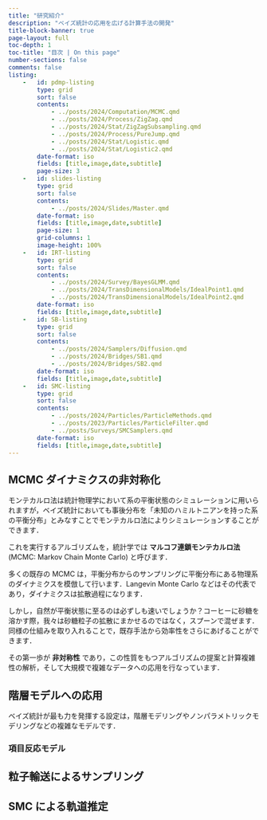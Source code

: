 ```yaml
---
title: "研究紹介"
description: "ベイズ統計の応用を広げる計算手法の開発"
title-block-banner: true
page-layout: full
toc-depth: 1
toc-title: "目次 | On this page"
number-sections: false
comments: false
listing: 
    -   id: pdmp-listing
        type: grid
        sort: false
        contents:
            - ../posts/2024/Computation/MCMC.qmd
            - ../posts/2024/Process/ZigZag.qmd
            - ../posts/2024/Stat/ZigZagSubsampling.qmd
            - ../posts/2024/Process/PureJump.qmd
            - ../posts/2024/Stat/Logistic.qmd
            - ../posts/2024/Stat/Logistic2.qmd
        date-format: iso
        fields: [title,image,date,subtitle]
        page-size: 3
    -   id: slides-listing
        type: grid
        sort: false
        contents:
            - ../posts/2024/Slides/Master.qmd
        date-format: iso
        fields: [title,image,date,subtitle]
        page-size: 1
        grid-columns: 1
        image-height: 100%
    -   id: IRT-listing
        type: grid
        sort: false
        contents:
            - ../posts/2024/Survey/BayesGLMM.qmd
            - ../posts/2024/TransDimensionalModels/IdealPoint1.qmd
            - ../posts/2024/TransDimensionalModels/IdealPoint2.qmd
        date-format: iso
        fields: [title,image,date,subtitle]
    -   id: SB-listing
        type: grid
        sort: false
        contents:
            - ../posts/2024/Samplers/Diffusion.qmd
            - ../posts/2024/Bridges/SB1.qmd
            - ../posts/2024/Bridges/SB2.qmd
        date-format: iso
        fields: [title,image,date,subtitle]
    -   id: SMC-listing
        type: grid
        sort: false
        contents:
            - ../posts/2024/Particles/ParticleMethods.qmd
            - ../posts/2023/Particles/ParticleFilter.qmd
            - ../posts/Surveys/SMCSamplers.qmd
        date-format: iso
        fields: [title,image,date,subtitle]
---
```


## MCMC ダイナミクスの非対称化

モンテカルロ法は統計物理学において系の平衡状態のシミュレーションに用いられますが，ベイズ統計においても事後分布を「未知のハミルトニアンを持った系の平衡分布」とみなすことでモンテカルロ法によりシミュレーションすることができます．

これを実行するアルゴリズムを，統計学では **マルコフ連鎖モンテカルロ法** (MCMC: Markov Chain Monte Carlo) と呼びます．

多くの既存の MCMC は，平衡分布からのサンプリングに平衡分布にある物理系のダイナミクスを模倣して行います．Langevin Monte Carlo などはその代表であり，ダイナミクスは拡散過程になります．

しかし，自然が平衡状態に至るのは必ずしも速いでしょうか？コーヒーに砂糖を溶かす際，我々は砂糖粒子の拡散にまかせるのではなく，スプーンで混ぜます．同様の仕組みを取り入れることで，既存手法から効率性をさらにあげることができます．

その第一歩が **非対称性** であり，この性質をもつアルゴリズムの提案と計算複雑性の解析，そして大規模で複雑なデータへの応用を行なっています．

<!-- ![Zig-Zag サンプラー：非対称なダイナミクスを持つ MCMC アルゴリズムの例](../posts/2024/Slides/zigzag_fps14_WhiteBackground.gif) -->

::: {#slides-listing}
:::

::: {#pdmp-listing}
:::

## 階層モデルへの応用

ベイズ統計が最も力を発揮する設定は，階層モデリングやノンパラメトリックモデリングなどの複雑なモデルです．

### 項目反応モデル

::: {#IRT-listing}
:::

## 粒子輸送によるサンプリング

::: {#SB-listing}
:::

## SMC による軌道推定

::: {#SMC-listing}
:::
